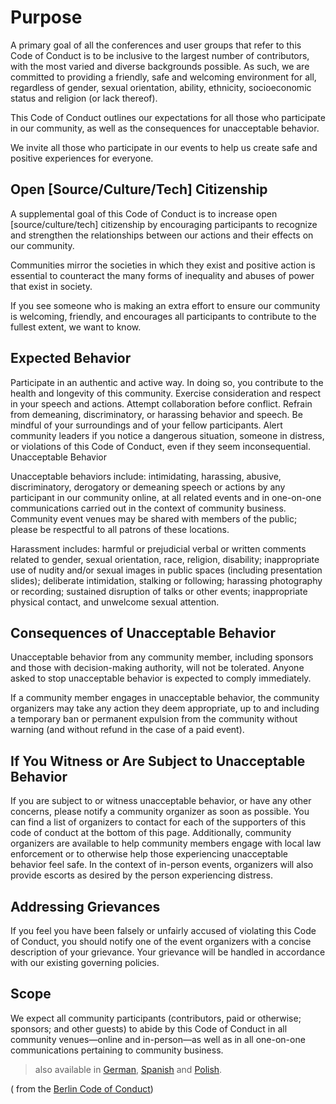 # Purpose

A primary goal of all the conferences and user groups that refer to this Code of Conduct is to be inclusive to the largest number of contributors, with the most varied and diverse backgrounds possible. As such, we are committed to providing a friendly, safe and welcoming environment for all, regardless of gender, sexual orientation, ability, ethnicity, socioeconomic status and religion (or lack thereof).

This Code of Conduct outlines our expectations for all those who participate in our community, as well as the consequences for unacceptable behavior.

We invite all those who participate in our events to help us create safe and positive experiences for everyone.

## Open [Source/Culture/Tech] Citizenship

A supplemental goal of this Code of Conduct is to increase open [source/culture/tech] citizenship by encouraging participants to recognize and strengthen the relationships between our actions and their effects on our community.

Communities mirror the societies in which they exist and positive action is essential to counteract the many forms of inequality and abuses of power that exist in society.

If you see someone who is making an extra effort to ensure our community is welcoming, friendly, and encourages all participants to contribute to the fullest extent, we want to know.

## Expected Behavior

Participate in an authentic and active way. In doing so, you contribute to the health and longevity of this community.
Exercise consideration and respect in your speech and actions.
Attempt collaboration before conflict.
Refrain from demeaning, discriminatory, or harassing behavior and speech.
Be mindful of your surroundings and of your fellow participants. Alert community leaders if you notice a dangerous situation, someone in distress, or violations of this Code of Conduct, even if they seem inconsequential.
Unacceptable Behavior

Unacceptable behaviors include: intimidating, harassing, abusive, discriminatory, derogatory or demeaning speech or actions by any participant in our community online, at all related events and in one-on-one communications carried out in the context of community business. Community event venues may be shared with members of the public; please be respectful to all patrons of these locations.

Harassment includes: harmful or prejudicial verbal or written comments related to gender, sexual orientation, race, religion, disability; inappropriate use of nudity and/or sexual images in public spaces (including presentation slides); deliberate intimidation, stalking or following; harassing photography or recording; sustained disruption of talks or other events; inappropriate physical contact, and unwelcome sexual attention.

## Consequences of Unacceptable Behavior

Unacceptable behavior from any community member, including sponsors and those with decision-making authority, will not be tolerated. Anyone asked to stop unacceptable behavior is expected to comply immediately.

If a community member engages in unacceptable behavior, the community organizers may take any action they deem appropriate, up to and including a temporary ban or permanent expulsion from the community without warning (and without refund in the case of a paid event).

## If You Witness or Are Subject to Unacceptable Behavior

If you are subject to or witness unacceptable behavior, or have any other concerns, please notify a community organizer as soon as possible. You can find a list of organizers to contact for each of the supporters of this code of conduct at the bottom of this page. Additionally, community organizers are available to help community members engage with local law enforcement or to otherwise help those experiencing unacceptable behavior feel safe. In the context of in-person events, organizers will also provide escorts as desired by the person experiencing distress.

## Addressing Grievances

If you feel you have been falsely or unfairly accused of violating this Code of Conduct, you should notify one of the event organizers with a concise description of your grievance. Your grievance will be handled in accordance with our existing governing policies.

## Scope

We expect all community participants (contributors, paid or otherwise; sponsors; and other guests) to abide by this Code of Conduct in all community venues—online and in-person—as well as in all one-on-one communications pertaining to community business.

> also available in [German](http://rubyberlin.github.io/code-of-conduct/de/), [Spanish](http://rubyberlin.github.io/code-of-conduct/es/) and [Polish](http://rubyberlin.github.io/code-of-conduct/pl/).

( from the [Berlin Code of Conduct](https://rubyberlin.github.io/code-of-conduct/))
